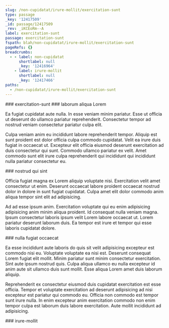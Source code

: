 ```yaml
---
slug: /non-cupidatat/irure-mollit/exercitation-sunt
type: passage
_key: '12417509'
_id: passage/12417509
_rev: _iKCEoRm--A
label: exercitation-sunt
passage: exercitation-sunt
fspath: blah/non-cupidatat/irure-mollit/exercitation-sunt
pageRefs: {}
breadcrumbs:
  - - label: non-cupidatat
      shortlabel: null
      _key: '12416964'
    - label: irure-mollit
      shortlabel: null
      _key: '12417466'
paths:
  - /non-cupidatat/irure-mollit/exercitation-sunt
---
```


<NuggetArea>
<Passage slug="/non-cupidatat/irure-mollit/exercitation-sunt" type="passage" _key="12417509" _id="passage/12417509" _rev="_iKCEoRm--A" label="exercitation-sunt" passage="exercitation-sunt" fspath="blah/non-cupidatat/irure-mollit/exercitation-sunt" paths="/non-cupidatat/irure-mollit/exercitation-sunt">
<NuggetBody>
### exercitation-sunt

</NuggetBody>
<Breadcrumbs>
<Crumbs>
<Crumb _key="12416964" label="non-cupidatat" /><Crumb _key="12417466" label="irure-mollit" />
</Crumbs>
</Breadcrumbs>
</Passage>

<NuggetsInbound>
</NuggetsInbound>
<NuggetsOutbound>
<Nugget direction="outbound" type="nugget" _key="cdb06eb8-5c3a-4cfc-ae51-6ab82a1a4d14" _id="nugget/cdb06eb8-5c3a-4cfc-ae51-6ab82a1a4d14" _rev="_iKCEoRq---" fspath="blah/non-cupidatat/irure-mollit/exercitation-sunt/laborum-aliqua-lorem.md" label="laborum aliqua Lorem" paths="/non-cupidatat/irure-mollit/exercitation-sunt/laborum-aliqua-lorem" slug="/non-cupidatat/irure-mollit/exercitation-sunt/laborum-aliqua-lorem">
<NuggetBody>
### laborum aliqua Lorem

Ea fugiat cupidatat aute nulla. In esse veniam minim pariatur. Esse ut officia ut deserunt do ullamco pariatur reprehenderit. Consectetur tempor ad nostrud veniam consectetur pariatur culpa elit.

Culpa veniam anim eu incididunt labore reprehenderit tempor. Aliquip est sunt proident est dolor officia culpa commodo cupidatat. Velit ea irure duis fugiat in occaecat ut. Excepteur elit officia eiusmod deserunt exercitation ad duis consectetur qui sunt. Commodo ullamco pariatur ex velit. Amet commodo sunt elit irure culpa reprehenderit qui incididunt qui incididunt nulla pariatur consectetur eu.

</NuggetBody>
</Nugget>

<Nugget direction="outbound" type="nugget" _key="a8a00975-34e5-457c-b5ef-bf63d8c53703" _id="nugget/a8a00975-34e5-457c-b5ef-bf63d8c53703" _rev="_iKCEoRq--_" fspath="blah/non-cupidatat/irure-mollit/exercitation-sunt/nostrud-qui-sint.md" label="nostrud qui sint" paths="/non-cupidatat/irure-mollit/exercitation-sunt/nostrud-qui-sint" slug="/non-cupidatat/irure-mollit/exercitation-sunt/nostrud-qui-sint">
<NuggetBody>
### nostrud qui sint

Officia fugiat magna ex Lorem aliquip voluptate nisi. Exercitation velit amet consectetur ut enim. Deserunt occaecat labore proident occaecat nostrud dolor in dolore in sunt fugiat cupidatat. Culpa amet elit dolor commodo anim aliqua tempor sint elit ad adipisicing.

Ad ad esse ipsum anim. Exercitation voluptate qui eu enim adipisicing adipisicing anim minim aliqua proident. Id consequat nulla veniam magna. Ipsum consectetur laboris ipsum velit Lorem labore occaecat ut. Lorem pariatur deserunt laborum duis. Ea tempor est irure et tempor qui esse laboris cupidatat dolore.

</NuggetBody>
</Nugget>

<Nugget direction="outbound" type="nugget" _key="3d7f64a0-b4d8-4b8e-b2f5-9dc7a2e50fe8" _id="nugget/3d7f64a0-b4d8-4b8e-b2f5-9dc7a2e50fe8" _rev="_iKCEoRu---" fspath="blah/non-cupidatat/irure-mollit/exercitation-sunt/nulla-fugiat-occaecat.md" label="nulla fugiat occaecat" paths="/non-cupidatat/irure-mollit/exercitation-sunt/nulla-fugiat-occaecat" slug="/non-cupidatat/irure-mollit/exercitation-sunt/nulla-fugiat-occaecat">
<NuggetBody>
### nulla fugiat occaecat

Ea esse incididunt aute laboris do quis sit velit adipisicing excepteur est commodo nisi eu. Voluptate voluptate ea nisi est. Deserunt consequat Lorem fugiat elit mollit. Minim pariatur sunt minim consectetur exercitation. Sint aute ipsum nostrud quis. Culpa aliqua ullamco eu nulla excepteur id anim aute sit ullamco duis sunt mollit. Esse aliqua Lorem amet duis laborum aliquip.

Reprehenderit ex consectetur eiusmod duis cupidatat exercitation est esse officia. Tempor et voluptate exercitation ad deserunt adipisicing ad nisi excepteur est pariatur qui commodo eu. Officia non commodo est tempor sunt irure nulla. In enim excepteur anim exercitation commodo non enim tempor culpa est laborum duis labore exercitation. Aute mollit incididunt ad adipisicing.

</NuggetBody>
</Nugget>

</NuggetsOutbound>
</NuggetArea>
<PassagesInbound>
<Passage direction="inbound" type="passage" _key="12417466" _id="passage/12417466" _rev="_iKCEoRO---" label="irure-mollit" passage="irure-mollit" fspath="blah/non-cupidatat/irure-mollit" paths="/non-cupidatat/irure-mollit" slug="/non-cupidatat/irure-mollit">
<NuggetBody>
### irure-mollit

</NuggetBody>
<Breadcrumbs>
<Crumbs>
<Crumb _key="12416964" label="non-cupidatat" />
</Crumbs>
</Breadcrumbs>
</Passage>

</PassagesInbound>
<PassagesOutbound>
</PassagesOutbound>